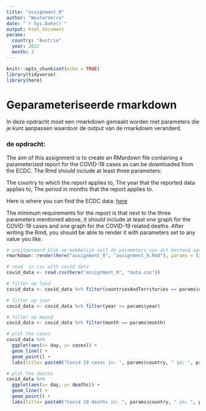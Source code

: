 ```yaml
---
title: "assignment_9"
author: "WouterVerra"
date: "`r Sys.Date()`"
output: html_document
params:
  country: "Austria"
  year: 2022
  month: 3
---
```


```r
knitr::opts_chunk$set(echo = TRUE)
library(tidyverse)
library(here)
```

# Geparameteriseerde rmarkdown
In deze opdracht moet een rmarkdown gemaakt worden met parameters die je kunt aanpassen waardoor de output van de rmarkdown veranderd. 

### de opdracht:
The aim of this assignment is to create an RMardown file containing a parameterized report for the COVID-19 cases as can be downloaded from the ECDC. The Rmd should include at least three parameters:

The country to which the report applies to, The year that the reported data applies to, The period in months that the report applies to.

Here is where you can find the ECDC data: [here](https://www.ecdc.europa.eu/en/covid-19/data)

The minimum requirements for the report is that next to the three parameters mentioned above, it should include at least one graph for the COVID-19 cases and one graph for the COVID-19 related deaths. After writing the Rmd, you should be able to render it with parameters set to any value you like.

```r
# onuitgevoerd blok om makkelijk zelf de parameters van dit bestand aan te passen
rmarkdown::render(here("assignment_9", "assignment_9.Rmd"), params = list(country = "Greece", year = 2021, month = 6))
```

```r
# read  in csv with covid data
covid_data <- read.csv(here("assignment_9", "data.csv"))

# filter op land
covid_data <- covid_data %>% filter(countriesAndTerritories == params$country)

# filter op jaar
covid_data <- covid_data %>% filter(year == params$year)

# filter op maand
covid_data <- covid_data %>% filter(month == params$month)

# plot the cases
covid_data %>% 
  ggplot(aes(x= day, y= cases)) +
  geom_line() +
  geom_point() +
  labs(title= paste0("Covid 19 cases in: ", params$country, " in: ", params$month, "/", params$year), y= "Covid cases")

# plot the deaths
covid_data %>% 
  ggplot(aes(x= day, y= deaths)) +
  geom_line() +
  geom_point() +
  labs(title= paste0("Covid 19 deaths in: ", params$country, " in: ", params$month, "/", params$year), y= "Covid deaths")
```

